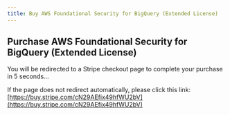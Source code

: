 ```yaml
---
title: Buy AWS Foundational Security for BigQuery (Extended License)
---
```



<Head>
  <meta httpEquiv="refresh" content="5; url='https://buy.stripe.com/cN29AEfix49hfWU2bV'" />
</Head>

## Purchase AWS Foundational Security for BigQuery (Extended License)

You will be redirected to a Stripe checkout page to complete your purchase in 5 seconds…

If the page does not redirect automatically, please click this link: [https://buy.stripe.com/cN29AEfix49hfWU2bV](https://buy.stripe.com/cN29AEfix49hfWU2bV)
